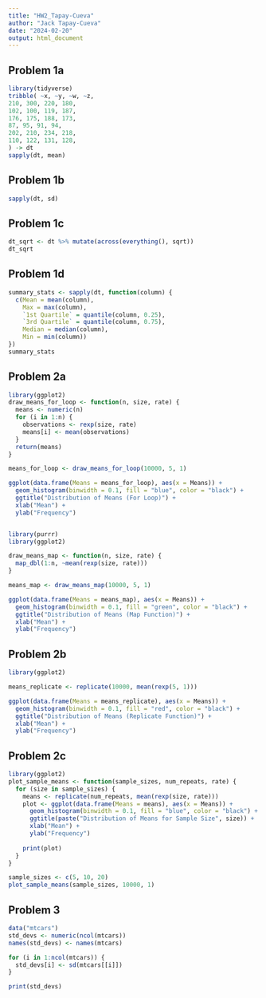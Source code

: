 ```yaml
---
title: "HW2_Tapay-Cueva"
author: "Jack Tapay-Cueva"
date: "2024-02-20"
output: html_document
---
```


## **Problem 1a**

```r
library(tidyverse)
tribble( ~x, ~y, ~w, ~z,
210, 300, 220, 180,
102, 100, 119, 187,
176, 175, 188, 173,
87, 95, 91, 94,
202, 210, 234, 218,
110, 122, 131, 128,
) -> dt
sapply(dt, mean)
```

## **Problem 1b**

```r
sapply(dt, sd)
```

## **Problem 1c**

```r
dt_sqrt <- dt %>% mutate(across(everything(), sqrt))
dt_sqrt
```

## **Problem 1d**

```r
summary_stats <- sapply(dt, function(column) {
  c(Mean = mean(column),
    Max = max(column),
    `1st Quartile` = quantile(column, 0.25),
    `3rd Quartile` = quantile(column, 0.75),
    Median = median(column),
    Min = min(column))
})
summary_stats
```

## **Problem 2a**

```r
library(ggplot2)
draw_means_for_loop <- function(n, size, rate) {
  means <- numeric(n)
  for (i in 1:n) {
    observations <- rexp(size, rate)
    means[i] <- mean(observations)
  }
  return(means)
}

means_for_loop <- draw_means_for_loop(10000, 5, 1)

ggplot(data.frame(Means = means_for_loop), aes(x = Means)) +
  geom_histogram(binwidth = 0.1, fill = "blue", color = "black") +
  ggtitle("Distribution of Means (For Loop)") +
  xlab("Mean") +
  ylab("Frequency")


library(purrr)
library(ggplot2)

draw_means_map <- function(n, size, rate) {
  map_dbl(1:n, ~mean(rexp(size, rate)))
}

means_map <- draw_means_map(10000, 5, 1)

ggplot(data.frame(Means = means_map), aes(x = Means)) +
  geom_histogram(binwidth = 0.1, fill = "green", color = "black") +
  ggtitle("Distribution of Means (Map Function)") +
  xlab("Mean") +
  ylab("Frequency")
```

## **Problem 2b**

```r
library(ggplot2)

means_replicate <- replicate(10000, mean(rexp(5, 1)))

ggplot(data.frame(Means = means_replicate), aes(x = Means)) +
  geom_histogram(binwidth = 0.1, fill = "red", color = "black") +
  ggtitle("Distribution of Means (Replicate Function)") +
  xlab("Mean") +
  ylab("Frequency")
```

## **Problem 2c**

```r
library(ggplot2)
plot_sample_means <- function(sample_sizes, num_repeats, rate) {
  for (size in sample_sizes) {
    means <- replicate(num_repeats, mean(rexp(size, rate)))
    plot <- ggplot(data.frame(Means = means), aes(x = Means)) +
      geom_histogram(binwidth = 0.1, fill = "blue", color = "black") +
      ggtitle(paste("Distribution of Means for Sample Size", size)) +
      xlab("Mean") +
      ylab("Frequency")
    
    print(plot)
  }
}

sample_sizes <- c(5, 10, 20)
plot_sample_means(sample_sizes, 10000, 1)

```

## **Problem 3**

```r
data("mtcars")
std_devs <- numeric(ncol(mtcars))
names(std_devs) <- names(mtcars)

for (i in 1:ncol(mtcars)) {
  std_devs[i] <- sd(mtcars[[i]])
}

print(std_devs)
```